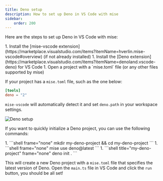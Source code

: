 ```yaml
---
title: Deno setup
description: How to set up Deno in VS Code with mise
sidebar:
    order: 200
---
```


Here are the steps to set up Deno in VS Code with mise:

<Steps>
1. Install the [mise-vscode extension](https://marketplace.visualstudio.com/items?itemName=hverlin.mise-vscode#overview) (if not already installed)
1. Install the [Deno extension](https://marketplace.visualstudio.com/items?itemName=denoland.vscode-deno) for VS Code
1. Open a project with a `mise.toml` file (or any other files supported by mise)
</Steps>

If your project has a `mise.toml` file, such as the one below:

```toml [mise.toml]
[tools]
deno = "2"
```

`mise-vscode` will automatically detect it and set `deno.path` in your workspace settings.

![Deno setup](./deno-example.png)

If you want to quickly initialize a Deno project, you can use the following commands:

<Steps>
1. ```shell frame="none"
   mkdir my-deno-project && cd my-deno-project
    ```
1. ```shell frame="none"
   mise use deno@latest
   ```
1. ```shell title="my-deno-project" frame="none"
   deno init .
   ```
</Steps>

This will create a new Deno project with a `mise.toml` file that specifies the latest version of Deno.
Open the `main.ts` file in VS Code and click the `run` button, you should be all set!
